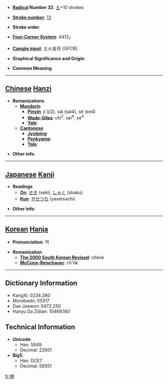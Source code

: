 * '''[[Wiktionary:Chinese radical index| Radical]] Number 32''': [[Wiktionary:Chinese radical index 土|土]]+10 strokes

* '''[[Wiktionary:Chinese total strokes index|Stroke number]]''': [[Wiktionary:Chinese total strokes index 13|13]]

* '''Stroke order''': 

* '''[[Wiktionary:Chinese four corner index|Four-Corner System]]''': 4412<sub>7</sub>

* '''[[Wiktionary:Chinese Cangjie index|Cangjie input]]''': 土火金月 (GFCB)

* '''Graphical Significance and Origin''': 

* '''Common Meaning'''

----

== [[Chinese]] [[Hanzi]] ==

* '''Romanizations'''
** '''[[Mandarin]]'''
*** '''[[Pinyin]]''': jí (ji2), sài (sai4), sè (se4)
*** '''[[Wade-Giles]]''': chi<sup>2</sup>, sai<sup>4</sup>, se<sup>4</sup>
*** '''[[Yale]]''': 
** '''[[Cantonese]]'''
*** '''[[Jyutping]]''':
*** '''[[Penkyamp]]''': 
*** '''[[Yale]]''': 

* '''Other info''': 

----

== [[Japanese]] [[Kanji]] ==

* '''Readings'''
** '''[[On]]''': [[せき]] (seki), [[しゃく]] (shaku)
** '''[[Kun]]''': [[やせつち]] (yasetsuchi)

* '''Other info''':  

----

== [[Korean]] [[Hanja]] ==

* '''Pronunciation''': 척

* '''Romanization'''
** '''[[The 2000 South Korean Revised Romanization|The 2000 South Korean Revised]]''': cheok
** '''[[McCune-Reischauer]]''': ch'ŏk

----

== Dictionary Information ==

* KangXi: 0234.280
* Morobashi: 05317
* Dae Jaweon: 0472.250
* Hanyu Da Zidian: 10469.160

== Technical Information ==

* '''Unicode''':
** Hex: 5849
** Decimal: 22601
* '''Big5''':
** Hex: DCE7
** Decimal: 56551

[[fr:塉]]